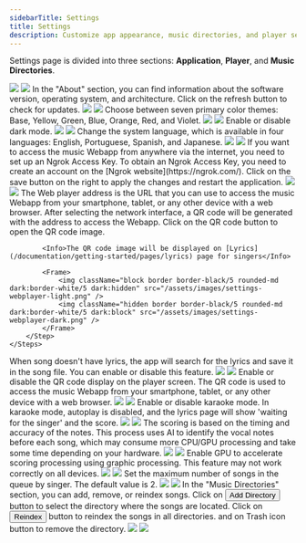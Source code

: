 ```yaml
---
sidebarTitle: Settings
title: Settings
description: Customize app appearance, music directories, and player settings
---
```


Settings page is divided into three sections: **Application**, **Player**, and **Music Directories**.

<Frame caption="Settings page">
  <img className="block border border-black/5 rounded-md dark:border-white/5 dark:hidden" src="/assets/images/settings-light.png" />
  <img className="hidden border border-black/5 rounded-md dark:border-white/5 dark:block" src="/assets/images/settings-dark.png" />
</Frame>

<Tabs>
  <Tab title="Application">
    <Steps>
        <Step iconType="light" icon="circle-info" title="About">
            In the "About" section, you can find information about the software version, operating system, and architecture. Click on the refresh button to check for updates.
            <Frame>
                <img className="block border border-black/5 rounded-md dark:border-white/5 dark:hidden" src="/assets/images/settings-about-light.png" />
                <img className="hidden border border-black/5 rounded-md dark:border-white/5 dark:block" src="/assets/images/settings-about-dark.png" />
            </Frame>
        </Step>
        <Step iconType="light" icon="brush" title="Color Theme">
            Choose between seven primary color themes: Base, Yellow, Green, Blue, Orange, Red, and Violet.
            <Frame>
                <img className="block border border-black/5 rounded-md dark:border-white/5 dark:hidden" src="/assets/images/settings-color-light.png" />
                <img className="hidden border border-black/5 rounded-md dark:border-white/5 dark:block" src="/assets/images/settings-color-dark.png" />
            </Frame>
        </Step>
        <Step iconType="light" icon="moon" title="Dark Mode">
            Enable or disable dark mode.
            <Frame>
                <img className="block border border-black/5 rounded-md dark:border-white/5 dark:hidden" src="/assets/images/settings-darkmode-light.png" />
                <img className="hidden border border-black/5 rounded-md dark:border-white/5 dark:block" src="/assets/images/settings-darkmode-dark.png" />
            </Frame>
        </Step>
        <Step iconType="light" icon="language" title="Language">
            Change the system language, which is available in four languages: English, Portuguese, Spanish, and Japanese.
            <Frame>
                <img className="block border border-black/5 rounded-md dark:border-white/5 dark:hidden" src="/assets/images/settings-language-light.png" />
                <img className="hidden border border-black/5 rounded-md dark:border-white/5 dark:block" src="/assets/images/settings-language-dark.png" />
            </Frame>
        </Step>
        <Step iconType="light" icon="wifi" title="Ngrok Server">
            If you want to access the music Webapp from anywhere via the internet, you need to set up an Ngrok Access Key. To obtain an Ngrok Access Key, you need to create an account on the [Ngrok website](https://ngrok.com/). Click on the save button on the right to apply the changes and restart the application.
            <Frame>
                <img className="block border border-black/5 rounded-md dark:border-white/5 dark:hidden" src="/assets/images/settings-ngrok-light.png" />
                <img className="hidden border border-black/5 rounded-md dark:border-white/5 dark:block" src="/assets/images/settings-ngrok-dark.png" />
            </Frame>
        </Step>
        <Step iconType="light" icon="mobile-button" title="Web player access">
            The Web player address is the URL that you can use to access the music Webapp from your smartphone, tablet, or any other device with a web browser. After selecting the network interface, a QR code will be generated with the address to access the Webapp. Click on the QR code button to open the QR code image.

            <Info>The QR code image will be displayed on [Lyrics](/documentation/getting-started/pages/lyrics) page for singers</Info>

            <Frame>
                <img className="block border border-black/5 rounded-md dark:border-white/5 dark:hidden" src="/assets/images/settings-webplayer-light.png" />
                <img className="hidden border border-black/5 rounded-md dark:border-white/5 dark:block" src="/assets/images/settings-webplayer-dark.png" />
            </Frame>
        </Step>
    </Steps>
  </Tab>
  <Tab title="Player">
     <Steps>
        <Step iconType="light" icon="circle-info" title="Save Lyrics">
            When song doesn't have lyrics, the app will search for the lyrics and save it in the song file. You can enable or disable this feature.
            <Frame>
                <img className="block border border-black/5 rounded-md dark:border-white/5 dark:hidden" src="/assets/images/settings-save-lyrics-light.png" />
                <img className="hidden border border-black/5 rounded-md dark:border-white/5 dark:block" src="/assets/images/settings-save-lyrics-dark.png" />
            </Frame>
        </Step>
        <Step iconType="light" icon="brush" title="Show QR code">
            Enable or disable the QR code display on the player screen. The QR code is used to access the music Webapp from your smartphone, tablet, or any other device with a web browser.
            <Frame>
                <img className="block border border-black/5 rounded-md dark:border-white/5 dark:hidden" src="/assets/images/settings-show-qrcode-light.png" />
                <img className="hidden border border-black/5 rounded-md dark:border-white/5 dark:block" src="/assets/images/settings-show-qrcode-dark.png" />
            </Frame>
        </Step>
        <Step iconType="light" icon="moon" title="Karaoke Mode">
            Enable or disable karaoke mode. In karaoke mode, autoplay is disabled, and the lyrics page will show 'waiting for the singer' and the score.
            <Frame>
                <img className="block border border-black/5 rounded-md dark:border-white/5 dark:hidden" src="/assets/images/settings-karaoke-light.png" />
                <img className="hidden border border-black/5 rounded-md dark:border-white/5 dark:block" src="/assets/images/settings-karaoke-dark.png" />
            </Frame>
        </Step>
        <Step iconType="light" icon="moon" title="Enable Score">
            The scoring is based on the timing and accuracy of the notes. This process uses AI to identify the vocal notes before each song, which may consume more CPU/GPU processing and take some time depending on your hardware.
            <Frame>
                <img className="block border border-black/5 rounded-md dark:border-white/5 dark:hidden" src="/assets/images/settings-score-light.png" />
                <img className="hidden border border-black/5 rounded-md dark:border-white/5 dark:block" src="/assets/images/settings-score-dark.png" />
            </Frame>
        </Step>
        <Step iconType="light" icon="moon" title="Enable GPU">
            Enable GPU to accelerate scoring processing using graphic processing. This feature may not work correctly on all devices.
            <Frame>
                <img className="block border border-black/5 rounded-md dark:border-white/5 dark:hidden" src="/assets/images/settings-gpu-light.png" />
                <img className="hidden border border-black/5 rounded-md dark:border-white/5 dark:block" src="/assets/images/settings-gpu-dark.png" />
            </Frame>
        </Step>
        <Step iconType="light" icon="language" title="Queue Limit">
            Set the maximum number of songs in the queue by singer. The default value is 2.
            <Frame>
                <img className="block border border-black/5 rounded-md dark:border-white/5 dark:hidden" src="/assets/images/settings-queue-limit-light.png" />
                <img className="hidden border border-black/5 rounded-md dark:border-white/5 dark:block" src="/assets/images/settings-queue-limit-dark.png" />
            </Frame>
        </Step>
    </Steps>
  </Tab>
  <Tab title="Music Directories">
  In the "Music Directories" section, you can add, remove, or reindex songs. Click on <button className="bg-primary rounded-md text-white px-2 py-1 text-sm">Add Directory</button> button to select the directory where the songs are located. Click on <button className="bg-gray-500 rounded-md text-white px-2 py-1 text-sm">Reindex</button> button to reindex the songs in all directories. and on Trash icon button <Icon icon="trash-can" iconType="solid" /> to remove the directory.
    <Frame >
        <img className="block border border-black/5 rounded-md dark:border-white/5 dark:hidden" src="/assets/images/settings-directories-light.png" />
        <img className="hidden border border-black/5 rounded-md dark:border-white/5 dark:block" src="/assets/images/settings-directories-dark.png" />
    </Frame>
  </Tab>
</Tabs>